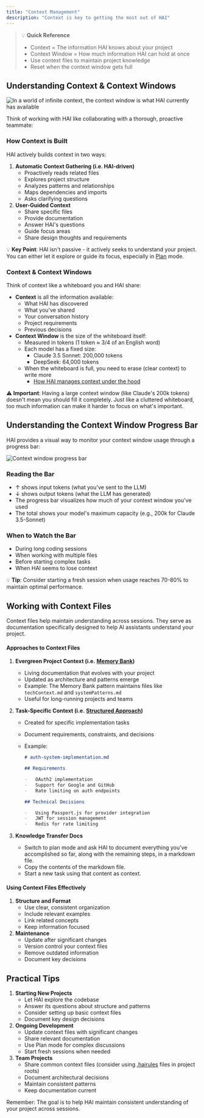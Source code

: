 ```yaml
---
title: "Context Management"
description: "Context is key to getting the most out of HAI"
---
```


> 💡 **Quick Reference**
>
> -   Context = The information HAI knows about your project
> -   Context Window = How much information HAI can hold at once
> -   Use context files to maintain project knowledge
> -   Reset when the context window gets full

## Understanding Context & Context Windows

<Frame caption="In a world of infinite context, the context window is what HAI currently has available">
	<img
		src="https://storage.googleapis.com/cline_public_images/docs/assets/image%20(2).png"
		alt="In a world of infinite context, the context window is what HAI currently has available"
	/>
</Frame>

Think of working with HAI like collaborating with a thorough, proactive teammate:

### How Context is Built

HAI actively builds context in two ways:

1. **Automatic Context Gathering (i.e. HAI-driven)**
    - Proactively reads related files
    - Explores project structure
    - Analyzes patterns and relationships
    - Maps dependencies and imports
    - Asks clarifying questions
2. **User-Guided Context**
    - Share specific files
    - Provide documentation
    - Answer HAI's questions
    - Guide focus areas
    - Share design thoughts and requirements

💡 **Key Point**: HAI isn't passive - it actively seeks to understand your project. You can either let it explore or guide its focus, especially in [Plan](https://docs.cline.bot/exploring-clines-tools/plan-and-act-modes-a-guide-to-effective-ai-development) mode.

### Context & Context Windows

Think of context like a whiteboard you and HAI share:

-   **Context** is all the information available:
    -   What HAI has discovered
    -   What you've shared
    -   Your conversation history
    -   Project requirements
    -   Previous decisions
-   **Context Window** is the size of the whiteboard itself:
    -   Measured in tokens (1 token ≈ 3/4 of an English word)
    -   Each model has a fixed size:
        -   Claude 3.5 Sonnet: 200,000 tokens
        -   DeepSeek: 64,000 tokens
    -   When the whiteboard is full, you need to erase (clear context) to write more
        -   [How HAI manages context under the hood](https://cline.bot/blog/understanding-the-new-context-window-progress-bar-in-cline)

⚠️ **Important**: Having a large context window (like Claude's 200k tokens) doesn't mean you should fill it completely. Just like a cluttered whiteboard, too much information can make it harder to focus on what's important.

## Understanding the Context Window Progress Bar

HAI provides a visual way to monitor your context window usage through a progress bar:

<Frame caption="Visual representation of the context window usage">
	<img
		src="https://storage.googleapis.com/cline_public_images/docs/assets/image%20(1)%20(1).png"
		alt="Context window progress bar"
	/>
</Frame>

### Reading the Bar

-   ↑ shows input tokens (what you've sent to the LLM)
-   ↓ shows output tokens (what the LLM has generated)
-   The progress bar visualizes how much of your context window you've used
-   The total shows your model's maximum capacity (e.g., 200k for Claude 3.5-Sonnet)

### When to Watch the Bar

-   During long coding sessions
-   When working with multiple files
-   Before starting complex tasks
-   When HAI seems to lose context

💡 **Tip**: Consider starting a fresh session when usage reaches 70-80% to maintain optimal performance.

## Working with Context Files

Context files help maintain understanding across sessions. They serve as documentation specifically designed to help AI assistants understand your project.

#### Approaches to Context Files

1. **Evergreen Project Context (i.e.** [**Memory Bank**](https://docs.cline.bot/improving-your-prompting-skills/custom-instructions-library/cline-memory-bank)**)**
    - Living documentation that evolves with your project
    - Updated as architecture and patterns emerge
    - Example: The Memory Bank pattern maintains files like `techContext.md` and `systemPatterns.md`
    - Useful for long-running projects and teams
2. **Task-Specific Context (i.e.** [**Structured Approach**](https://cline.bot/blog/building-advanced-software-with-cline-a-structured-approach)**)**

    - Created for specific implementation tasks
    - Document requirements, constraints, and decisions
    - Example:

        ```markdown
        # auth-system-implementation.md

        ## Requirements

        -   OAuth2 implementation
        -   Support for Google and GitHub
        -   Rate limiting on auth endpoints

        ## Technical Decisions

        -   Using Passport.js for provider integration
        -   JWT for session management
        -   Redis for rate limiting
        ```

3. **Knowledge Transfer Docs**
    - Switch to plan mode and ask HAI to document everything you've accomplished so far, along with the remaining steps, in a markdown file.
    - Copy the contents of the markdown file.
    - Start a new task using that content as context.

#### Using Context Files Effectively

1. **Structure and Format**
    - Use clear, consistent organization
    - Include relevant examples
    - Link related concepts
    - Keep information focused
2. **Maintenance**
    - Update after significant changes
    - Version control your context files
    - Remove outdated information
    - Document key decisions

## Practical Tips

1. **Starting New Projects**
    - Let HAI explore the codebase
    - Answer its questions about structure and patterns
    - Consider setting up basic context files
    - Document key design decisions
2. **Ongoing Development**
    - Update context files with significant changes
    - Share relevant documentation
    - Use Plan mode for complex discussions
    - Start fresh sessions when needed
3. **Team Projects**
    - Share common context files (consider using [.hairules](https://docs.cline.bot/improving-your-prompting-skills/prompting) files in project roots)
    - Document architectural decisions
    - Maintain consistent patterns
    - Keep documentation current

Remember: The goal is to help HAI maintain consistent understanding of your project across sessions.

